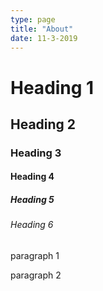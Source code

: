 ```yaml
---
type: page
title: "About"
date: 11-3-2019
---
```



<Seo title={props.pageContext.frontmatter.title} />

# Heading 1

## Heading 2

### Heading 3

#### Heading 4

##### Heading 5

###### Heading 6

paragraph 1

paragraph 2
